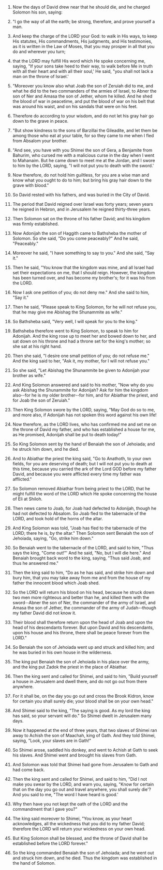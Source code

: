 
1. Now the days of David drew near that he should die, and he charged Solomon his son, saying:

2. "I go the way of all the earth; be strong, therefore, and prove yourself a man.

3. And keep the charge of the LORD your God: to walk in His ways, to keep His statutes, His commandments, His judgments, and His testimonies, as it is written in the Law of Moses, that you may prosper in all that you do and wherever you turn;

4. that the LORD may fulfill His word which He spoke concerning me, saying, "If your sons take heed to their way, to walk before Me in truth with all their heart and with all their soul,' He said, "you shall not lack a man on the throne of Israel.'

5. "Moreover you know also what Joab the son of Zeruiah did to me, and what he did to the two commanders of the armies of Israel, to Abner the son of Ner and Amasa the son of Jether, whom he killed. And he shed the blood of war in peacetime, and put the blood of war on his belt that was around his waist, and on his sandals that were on his feet.

6. Therefore do according to your wisdom, and do not let his gray hair go down to the grave in peace.

7. "But show kindness to the sons of Barzillai the Gileadite, and let them be among those who eat at your table, for so they came to me when I fled from Absalom your brother.

8. "And see, you have with you Shimei the son of Gera, a Benjamite from Bahurim, who cursed me with a malicious curse in the day when I went to Mahanaim. But he came down to meet me at the Jordan, and I swore to him by the LORD, saying, "I will not put you to death with the sword.'

9. Now therefore, do not hold him guiltless, for you are a wise man and know what you ought to do to him; but bring his gray hair down to the grave with blood."

10. So David rested with his fathers, and was buried in the City of David.

11. The period that David reigned over Israel was forty years; seven years he reigned in Hebron, and in Jerusalem he reigned thirty-three years.

12. Then Solomon sat on the throne of his father David; and his kingdom was firmly established.

13. Now Adonijah the son of Haggith came to Bathsheba the mother of Solomon. So she said, "Do you come peaceably?" And he said, "Peaceably."

14. Moreover he said, "I have something to say to you." And she said, "Say it."

15. Then he said, "You know that the kingdom was mine, and all Israel had set their expectations on me, that I should reign. However, the kingdom has been turned over, and has become my brother's; for it was his from the LORD.

16. Now I ask one petition of you; do not deny me." And she said to him, "Say it."

17. Then he said, "Please speak to King Solomon, for he will not refuse you, that he may give me Abishag the Shunammite as wife."

18. So Bathsheba said, "Very well, I will speak for you to the king."

19. Bathsheba therefore went to King Solomon, to speak to him for Adonijah. And the king rose up to meet her and bowed down to her, and sat down on his throne and had a throne set for the king's mother; so she sat at his right hand.

20. Then she said, "I desire one small petition of you; do not refuse me." And the king said to her, "Ask it, my mother, for I will not refuse you."

21. So she said, "Let Abishag the Shunammite be given to Adonijah your brother as wife."

22. And King Solomon answered and said to his mother, "Now why do you ask Abishag the Shunammite for Adonijah? Ask for him the kingdom also--for he is my older brother--for him, and for Abiathar the priest, and for Joab the son of Zeruiah."

23. Then King Solomon swore by the LORD, saying, "May God do so to me, and more also, if Adonijah has not spoken this word against his own life!

24. Now therefore, as the LORD lives, who has confirmed me and set me on the throne of David my father, and who has established a house for me, as He promised, Adonijah shall be put to death today!"

25. So King Solomon sent by the hand of Benaiah the son of Jehoiada; and he struck him down, and he died.

26. And to Abiathar the priest the king said, "Go to Anathoth, to your own fields, for you are deserving of death; but I will not put you to death at this time, because you carried the ark of the Lord GOD before my father David, and because you were afflicted every time my father was afflicted."

27. So Solomon removed Abiathar from being priest to the LORD, that he might fulfill the word of the LORD which He spoke concerning the house of Eli at Shiloh.

28. Then news came to Joab, for Joab had defected to Adonijah, though he had not defected to Absalom. So Joab fled to the tabernacle of the LORD, and took hold of the horns of the altar.

29. And King Solomon was told, "Joab has fled to the tabernacle of the LORD; there he is, by the altar." Then Solomon sent Benaiah the son of Jehoiada, saying, "Go, strike him down."

30. So Benaiah went to the tabernacle of the LORD, and said to him, "Thus says the king, "Come out!"' And he said, "No, but I will die here." And Benaiah brought back word to the king, saying, "Thus said Joab, and thus he answered me."

31. Then the king said to him, "Do as he has said, and strike him down and bury him, that you may take away from me and from the house of my father the innocent blood which Joab shed.

32. So the LORD will return his blood on his head, because he struck down two men more righteous and better than he, and killed them with the sword--Abner the son of Ner, the commander of the army of Israel, and Amasa the son of Jether, the commander of the army of Judah--though my father David did not know it.

33. Their blood shall therefore return upon the head of Joab and upon the head of his descendants forever. But upon David and his descendants, upon his house and his throne, there shall be peace forever from the LORD."

34. So Benaiah the son of Jehoiada went up and struck and killed him; and he was buried in his own house in the wilderness.

35. The king put Benaiah the son of Jehoiada in his place over the army, and the king put Zadok the priest in the place of Abiathar.

36. Then the king sent and called for Shimei, and said to him, "Build yourself a house in Jerusalem and dwell there, and do not go out from there anywhere.

37. For it shall be, on the day you go out and cross the Brook Kidron, know for certain you shall surely die; your blood shall be on your own head."

38. And Shimei said to the king, "The saying is good. As my lord the king has said, so your servant will do." So Shimei dwelt in Jerusalem many days.

39. Now it happened at the end of three years, that two slaves of Shimei ran away to Achish the son of Maachah, king of Gath. And they told Shimei, saying, "Look, your slaves are in Gath!"

40. So Shimei arose, saddled his donkey, and went to Achish at Gath to seek his slaves. And Shimei went and brought his slaves from Gath.

41. And Solomon was told that Shimei had gone from Jerusalem to Gath and had come back.

42. Then the king sent and called for Shimei, and said to him, "Did I not make you swear by the LORD, and warn you, saying, "Know for certain that on the day you go out and travel anywhere, you shall surely die'? And you said to me, "The word I have heard is good.'

43. Why then have you not kept the oath of the LORD and the commandment that I gave you?"

44. The king said moreover to Shimei, "You know, as your heart acknowledges, all the wickedness that you did to my father David; therefore the LORD will return your wickedness on your own head.

45. But King Solomon shall be blessed, and the throne of David shall be established before the LORD forever."

46. So the king commanded Benaiah the son of Jehoiada; and he went out and struck him down, and he died. Thus the kingdom was established in the hand of Solomon.


